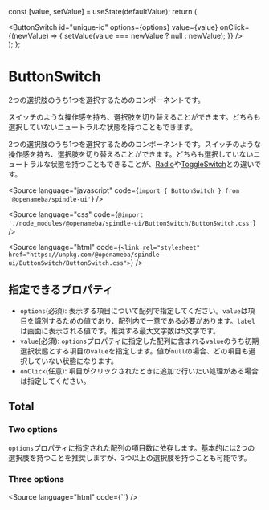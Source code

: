 
  const [value, setValue] = useState(defaultValue);
  return (
    <div className="preview">
      <ButtonSwitch
        id="unique-id"
        options={options}
        value={value}
        onClick={(newValue) => {
          setValue(value === newValue ? null : newValue);
        }}
      />
    </div>
  );
};

# ButtonSwitch

2つの選択肢のうち1つを選択するためのコンポーネントです。

スイッチのような操作感を持ち、選択肢を切り替えることができます。どちらも選択していないニュートラルな状態を持つこともできます。

2つの選択肢のうち1つを選択するためのコンポーネントです。スイッチのような操作感を持ち、選択肢を切り替えることができます。どちらも選択していないニュートラルな状態を持つこともできることが、[Radio](https://ameba-spindle.web.app/?path=/story/form-radio--radio)や[ToggleSwitch](https://ameba-spindle.web.app/?path=/docs/form-toggleswitch--toggle-switch)との違いです。

<Meta title="ButtonSwitch" component={ButtonSwitch} />

<Source
  language="javascript"
  code={`import { ButtonSwitch } from '@openameba/spindle-ui'`}
/>

<Source
  language="css"
  code={`@import './node_modules/@openameba/spindle-ui/ButtonSwitch/ButtonSwitch.css'`}
/>

<Source
  language="html"
  code={`<link rel="stylesheet" href="https://unpkg.com/@openameba/spindle-ui/ButtonSwitch/ButtonSwitch.css">`}
/>

## 指定できるプロパティ

- `options`(必須): 表示する項目について配列で指定してください。`value`は項目を識別するための値であり、配列内で一意である必要があります。`label`は画面に表示される値です。推奨する最大文字数は5文字です。
- `value`(必須): `options`プロパティに指定した配列に含まれる`value`のうち初期選択状態とする項目の`value`を指定します。値が`null`の場合、どの項目も選択していない状態になります。
- `onClick`(任意): 項目がクリックされたときに追加で行いたい処理がある場合は指定してください。

## Total

### Two options

`options`プロパティに指定された配列の項目数に依存します。基本的には2つの選択肢を持つことを推奨しますが、3つ以上の選択肢を持つことも可能です。

<Preview withSource="open">
  <Story name="Normal">
    <WrappedButtonSwitch
      defaultValue="prefer"
      options={[
        { value: 'prefer', label: 'できれば' },
        { value: 'required', label: '必須' },
      ]}
    />
  </Story>
</Preview>

### Three options

<Preview withSource="open">
  <Story name="Three options">
    <WrappedButtonSwitch
      defaultValue="one"
      options={[
        { value: 'one', label: 'ひとつ' },
        { value: 'multiple', label: '複数' },
        { value: 'all', label: '全部' },
      ]}
    />
  </Story>
</Preview>

<Source language="html" code={``} />
